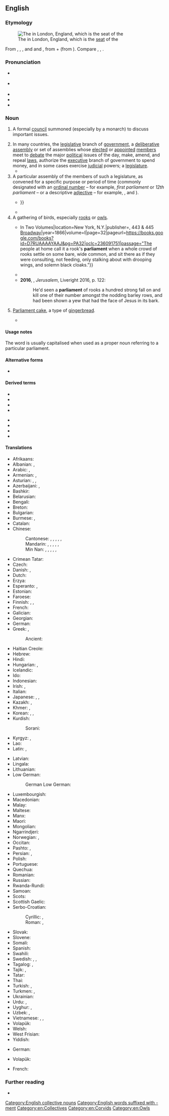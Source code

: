 {{also|Parliament}}
==English==
{{was wotd|2017|June|17}}

===Etymology===
[[File:Houses of Parliament (London).jpg|thumb|The {{w|Palace of Westminster}} in London, England, which is the [[seat]] of the {{w|Parliament of the United Kingdom}}]]

From {{der|en|xno|parliament}}, {{m|nrf|parlement}}, {{m|nrf|parliment}}, and {{etyl|frm|en}} and {{der|en|fro|parlement||[[discussion]], [[meeting]], [[negotiation]]; [[assembly]], [[council]]}}, from {{m|fro|parler||to [[speak]]}} + {{m|fro|-ment||{{l|en|-ment}}|pos=suffix forming nouns from verbs, usually indicating an action or state resulting from them}} (from {{der|en|la|-mentum}}). Compare {{cog|LL.|parlamentum}}, {{m|la|parliamentum||discussion, meeting; council or [[court]] [[summon]]ed by the [[monarch]]}}, {{cog|it|parlamento}}.

===Pronunciation===
* {{a|RP}} {{IPA|en|/ˈpɑːləmənt/|/ˈpɑːlɪəmənt/|}}
* {{a|GA}} {{IPA|en|/ˈpɑɹləmənt/}}
* {{audio|en|en-us-parliament.ogg|Audio (GA)}}
* {{audio|en|en-au-parliament.ogg|Audio (AU)}}
* {{hyphenation|en|par|lia|ment}}

===Noun===
{{en-noun}}

# {{lb|en|now|chiefly|historical}} A formal [[council]] summoned (especially by a monarch) to discuss important issues. {{defdate|from 14th c.}}
# In many countries, the [[legislative]] branch of [[government]], a [[deliberative]] [[assembly]] or set of assemblies whose [[elect#Verb|elected]] or [[appoint]]ed [[member]]s meet to [[debate]] the major [[political]] issues of the day, make, amend, and repeal [[law]]s, authorize the [[executive]] branch of government to spend money, and in some cases exercise [[judicial]] powers; a [[legislature]]. {{defdate|from 14th c.}}
#* {{quote-journal|en|author=Angelique Chrisafis|title=Rachida Dati accuses French PM of sexism and elitism|url=https://www.theguardian.com/world/2011/dec/14/rachida-dati-french-sexism-elitism|archiveurl=https://web.archive.org/web/20160419010954/http://www.theguardian.com/world/2011/dec/14/rachida-dati-french-sexism-elitism|archivedate=19 April 2016|newspaper={{w|The Guardian}}|city=London|date=14 December 2011|passage=The row started over who will run for '''parliament''' in a wealthy rightwing constituency on the left bank in Paris, a safe seat for Sarkozy's ruling UMP.}}
# A particular assembly of the members of such a legislature, as convened for a specific purpose or period of time (commonly designated with an [[ordinal number]] – for example, ''first parliament'' or ''12th parliament'' – or a descriptive [[adjective]] – for example, ''{{w|Long Parliament}}'', ''{{w|Short Parliament}}'' and ''{{w|Rump Parliament}}''). {{defdate|from 14th c.}}
#: {{ux|en|Following the general election, Jane Doe took her oath of office as a member of the nation's fifth '''parliament'''.}}
#* {{quote-book|en|editor=John Hay|title=The Acts Made in the First Parliament of our Most High and Dread Soveraigne Charles, by the Grace of God, King of Great Britaine, France, and Ireland, Defender of the Faith, &c.: Holden by Himselfe, Present in Person, with His Three Estates, at Edinburgh, upon the Twentie Eight Day of Iune, Anno Domini 1633|location=Edinburgh|publisher=Printed by Robert Young, printer to the Kings most excellent Maiestie|year=1633|section=title page|oclc=606535094|passage=The acts made in the first '''Parliament''' of our most high and dread soveraigne Charles, by the grace of God, King of Great Britaine, France, and Ireland, defender of the faith, &c. {{...}}}}
#* {{quote-book|en|author=Walter Scott|authorlink=Walter Scott|title={{w|Tales of a Grandfather}}|series=[[w:Waverley Novels|Waverley Tales]]|seriesvolume=49|edition=Parker's|volume=I|location=Boston, Mass.|publisher=[[w:Samuel Hale Parker|Samuel H[ale] Parker]]|year=1834|page=223|pageurl=https://books.google.com/books?id=W6o9AAAAYAAJ&pg=PA223|oclc=191248677|passage=[T]he army under Lambert again thrust the Rump '''Parliament''' out of doors, and commenced a new military government, by means of a committee of officers, called the Council of Safety.}}
# A gathering of birds, especially [[rook]]s or [[owl]]s. {{defdate|from 15th c.}}
#* {{quote-book|en|author=[Charlotte Mary Yonge]|authorlink=Charlotte Mary Yonge|chapter=III|title={{w|The Heir of Redclyffe}} {{...}} In Two Volumes|location=New York, N.Y.|publisher={{w|D. Appleton & Company}}, 443 & 445 [[w:Broadway (Manhattan)|Broadway]]|year=1866|volume=I|page=32|pageurl=https://books.google.com/books?id=D7RUAAAAYAAJ&pg=PA32|oclc=236091751|passage="The people at home call it a rook's '''parliament''' when a whole crowd of rooks settle on some bare, wide common, and sit there as if they were consulting, not feeding, only stalking about with drooping wings, and solemn black cloaks."}}
#* {{quote-book|en|author=Desmond Mattocks|chapter=Seeking Meaning|title=The Last Word of America: The World in Context of America|location=Bloomington, Ind.|publisher=[[w:Thomas Nelson (publisher)|WestBow Press]]|date=5 January 2015|page=97|pageurl=https://books.google.com/books?id=tikcBgAAQBAJ&pg=PA97|isbn=978-1-4908-6262-0|passage=Man is not the random collection of atoms with no opportunity for redemption. A mere school of fish, a gaggle of geese, a pride of lions, and a congress of baboons—am I to believe these lower primates are my ancestors? And if I should ask a '''parliament''' of owls, what might they say?}}
#*'''2016''', {{w|Alan Moore}}, ''Jerusalem'', Liveright 2016, p. 122:
#*:He'd seen a '''parliament''' of rooks a hundred strong fall on and kill one of their number amongst the nodding barley rows, and had been shown a yew that had the face of Jesus in its bark.
# {{lb|en|historical}} [[parliament cake|Parliament cake]], a type of [[gingerbread]]. {{defdate|from 19th c.}}
#* {{RQ:Blackmore Lorna Doone|volume=I|chapter=II|page=9|passage=A certain boy leaning up against me would not allow my elbow room, and struck me very sadly in the stomach part, though his own was full of my '''parliament'''.}}

====Usage notes====
The word is usually capitalised when used as a proper noun referring to a particular parliament.

====Alternative forms====
* {{l|en|parlament}} {{qualifier|obsolete}}

====Derived terms====
{{rel-top|terms derived from ''parliament''}}
* {{l|en|hung parliament}}
* {{l|en|Member of Parliament}}
* {{l|en|majority parliament}}
* {{l|en|minority parliament}}
{{rel-mid}}
* {{l|en|parliamental}}
* {{l|en|parliamentarian}}
* {{l|en|parliamentary}}
* {{l|en|Polish parliament}}
{{rel-bottom}}

====Translations====
{{trans-top|institution with elected or appointed members}}
* Afrikaans: {{t+|af|parlement}}
* Albanian: {{t+|sq|parlament|m}}, {{t+|sq|kuvend|m}}
* Arabic: {{t|ar|مَجْلِس|m}}, {{t|ar|بَرْلَمَان|m}}
* Armenian: {{t+|hy|խորհրդարան}}, {{t+|hy|պառլամենտ}}
* Asturian: {{t+|ast|parlamentu|m}}, {{t|ast|xunta xeneral|f}}, {{t+|ast|parllamentu|m}}
* Azerbaijani: {{t|az|parlament}}, {{t+|az|məclis}}
* Bashkir: {{t|ba|мәжлес|sc=Cyrl}}
* Belarusian: {{t|be|парла́мент|m|sc=Cyrl}}
* Bengali: {{t|bn|সংসদ}}
* Breton: {{t|br|parlamant}}
* Bulgarian: {{t+|bg|парламент|m|sc=Cyrl}}
* Burmese: {{t+|my|လွှတ်တော်|sc=Mymr}}, {{t+|my|ပါလီမန်}}
* Catalan: {{t+|ca|parlament|m}}
* Chinese:
*: Cantonese: {{t|yue|議會}}, {{t|yue|议会|tr=ji5 wui2}}, {{t|yue|議院}}, {{t|yue|议院|tr=ji5 jyun6-2}}, {{t|yue|國會}}, {{t|yue|国会|tr=gwok3 wui2}}
*: Mandarin: {{t+|cmn|議會}}, {{t+|cmn|议会|tr=yìhuì}}, {{t+|cmn|議院}}, {{t+|cmn|议院|tr=yìyuàn}}, {{t+|cmn|國會}}, {{t+|cmn|国会|tr=guóhuì}}
*: Min Nan: {{t|nan|議會}}, {{t|nan|议会|tr=gī-hōe}}, {{t|nan|議院}}, {{t|nan|议院|tr=gī-īⁿ}}, {{t+|nan|國會}}, {{t+|nan|国会|tr=kok-hōe}}
* Crimean Tatar: {{t|crh|meclis}}
* Czech: {{t+|cs|parlament|m}}
* Danish: {{t+|da|parlament}}, {{t+|da|ting|n}}
* Dutch: {{t+|nl|parlement|n}}
* Erzya: {{t|myv|масторпромкс}}
* Esperanto: {{t|eo|deputitejo}}, {{t+|eo|parlamento}}
* Estonian: {{t+|et|parlament}}
* Faroese: {{t|fo|ting|n}}
* Finnish: {{t+|fi|eduskunta}}, {{t+|fi|parlamentti}}, {{t+|fi|valtiopäivät}}
* French: {{t+|fr|parlement|m}}
* Galician: {{t+|gl|parlamento}}
* Georgian: {{t|ka|პარლამენტი|sc=Geor}}
* German: {{t+|de|Parlament|n}}
* Greek: {{t+|el|βουλή|f}}, {{t+|el|κοινοβούλιο|n}}
*: Ancient: {{t|grc|θεσμοθετεῖον|n|sc=polytonic}}
* Haitian Creole: {{t|ht|palman}}
* Hebrew: {{t+|he|פַּרְלָמֶנְט|tr=parlamént}}
* Hindi: {{t+|hi|संसद|f}}
* Hungarian: {{t+|hu|országgyűlés}}, {{t+|hu|parlament}}
* Icelandic: {{t+|is|þing|n}}
* Ido: {{t+|io|parlamento}}
* Indonesian: {{t+|id|parlemen}}
* Irish: {{t|ga|parlaimint}}, {{t|ga|pharlaimint}}
* Italian: {{t+|it|parlamento|m}}
* Japanese: {{t+|ja|議会|tr=ぎかい, gikai}}, {{t+|ja|国会|tr=こっかい, kokkai|sc=Jpan}}, {{t+|ja|議院|tr=ぎいん, giin|sc=Jpan}}
* Kazakh: {{t|kk|парламент|sc=Cyrl}}, {{t|kk|мажилис|sc=Cyrl}}
* Khmer: {{t|km|សភាតំណាងរាស្ត្រ}}, {{t+|km|សភា}}
* Korean: {{t+|ko|의회}}, {{t+|ko|국회}}, {{t+|ko|의원}}
* Kurdish: {{t+|ku|parleman|sc=Latn}}
*: Sorani: {{t+|ku|پەرلەمان}}
* Kyrgyz: {{t|ky|парламент|sc=Cyrl}}, {{t|ky|мажилис|sc=Cyrl}}
* Lao: {{t|lo|ລັດຖະສະພາ}}
* Latin: {{t+|la|senatus|m}}, {{t|la|parlamentum|n}}
{{trans-mid}}
* Latvian: {{t|lv|parlaments|m}}
* Lingala: {{t|ln|palemá}}
* Lithuanian: {{t+|lt|parlamentas|m}}
* Low German:
*: German Low German: {{t|nds-de|parlament}}
* Luxembourgish: {{t|lb|parlament}}
* Macedonian: {{t|mk|парламент|m|sc=Cyrl}}
* Malay: {{t|ms|parlimen}}
* Maltese: {{t|mt|parlament|m}}
* Manx: {{t|gv|ard-whaiyl}}
* Maori: {{t|mi|pāremata}}
* Mongolian: {{t+|mn|парламент|sc=Cyrl}}
* Ngarrindjeri: {{t|nay|tendi}}
* Norwegian: {{t+|no|ting}}, {{t|no|parlament}}
* Occitan: {{t+|oc|parlament|m}}
* Pashto: {{t+|ps|پارلمان|m|tr=pārlamãn}}, {{t|ps|پارلېمېنټ|m|tr=pārlemenṭ}}
* Persian: {{t+|fa|مجلس|tr=majles}}, {{t+|fa|پارلمان|tr=pârlemân|sc=fa-Arab}}
* Polish: {{t+|pl|parlament|m}}
* Portuguese: {{t+|pt|parlamento|m}}
* Quechua: {{t|qu|rimana huñunakuy}}
* Romanian: {{t+|ro|parlament|n}}
* Russian: {{t+|ru|парла́мент|m}}
* Rwanda-Rundi: {{t|rw|inteko ishinga amategeko}}
* Samoan: {{t|sm|fono}}
* Scots: {{t|sco|pairlament}}
* Scottish Gaelic: {{t|gd|pàrlamaid}}
* Serbo-Croatian:
*: Cyrillic: {{t|sh|парламент|m|sc=Cyrl}}, {{t|sh|скупштина|f|sc=Cyrl}}
*: Roman: {{t+|sh|parlament|m}}, {{t+|sh|skupština|f}}
* Slovak: {{t|sk|parlament|m}}
* Slovene: {{t+|sl|parlament}}
* Somali: {{t|so|baarlamaan}}
* Spanish: {{t+|es|parlamento|m}}
* Swahili: {{t+|sw|bunge}}
* Swedish: {{t+|sv|riksdag|c}}, {{t+|sv|ting|n}}, {{t+|sv|parlament|n}}
* Tagalog: {{t|tl|batasan}}, {{t+|tl|parlamento}}
* Tajik: {{t|tg|парламент|sc=Cyrl}}, {{t|tg|маҷлис|sc=Cyrl}}
* Tatar: {{t|tt|мәҗлис|sc=Cyrl}}
* Thai: {{t+|th|รัฐสภา}}
* Turkish: {{t+|tr|parlamento}}, {{t+|tr|meclis}}
* Turkmen: {{t|tk|parlament}}, {{t|tk|mejlis}}
* Ukrainian: {{t|uk|парла́мент|m|sc=Cyrl}}
* Urdu: {{t|ur|مجلس|tr=majlis|sc=ur-Arab}}, {{t+|ur|پارلیمان|tr=pārlimān|sc=ur-Arab}}
* Uyghur: {{t|ug|مەجلىس|sc=ug-Arab}}, {{t|ug|پارلامېنت}}
* Uzbek: {{t+|uz|parlament}}, {{t+|uz|majlis}}
* Vietnamese: {{t+|vi|nghị viện}}, {{t+|vi|nghị trường}}, {{t+|vi|quốc hội}}
* Volapük: {{t|vo|dail}}
* Welsh: {{t+|cy|senedd}}
* West Frisian: {{t|fy|parlemint|n}}
* Yiddish: {{t|yi|פּאַרליאַמענט|n|sc=Hebr}}
{{trans-bottom}}

{{trans-top|flock of owls or rooks}}
* German: {{qualifier|owls}} {{t|de|Eulenschwarm|m}}
{{trans-mid}}
* Volapük: {{qualifier|owls, collective}} {{t|vo|lülem}}
{{trans-bottom}}

{{trans-top|type of gingerbread}}
* French: {{t+|fr|pain d'épices|m}}
{{trans-mid}}
{{trans-bottom}}

===Further reading===
* {{pedia}}

[[Category:English collective nouns]]
[[Category:English words suffixed with -ment]]
[[Category:en:Collectives]]
[[Category:en:Corvids]]
[[Category:en:Owls]]